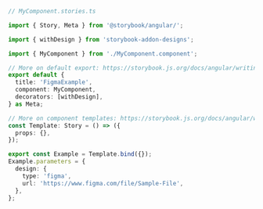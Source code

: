 ```ts
// MyComponent.stories.ts

import { Story, Meta } from '@storybook/angular/';

import { withDesign } from 'storybook-addon-designs';

import { MyComponent } from './MyComponent.component';

// More on default export: https://storybook.js.org/docs/angular/writing-stories/introduction#default-export
export default {
  title: 'FigmaExample',
  component: MyComponent,
  decorators: [withDesign],
} as Meta;

// More on component templates: https://storybook.js.org/docs/angular/writing-stories/introduction#using-args
const Template: Story = () => ({
  props: {},
});

export const Example = Template.bind({});
Example.parameters = {
  design: {
    type: 'figma',
    url: 'https://www.figma.com/file/Sample-File',
  },
};
```
